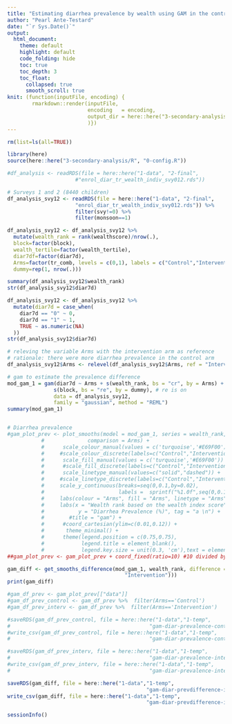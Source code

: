 ```yaml
---
title: "Estimating diarrhea prevalence by wealth using GAM in the control and intervention groups during rainy season"
author: "Pearl Ante-Testard"
date: "`r Sys.Date()`"
output: 
  html_document:
    theme: default
    highlight: default
    code_folding: hide
    toc: true
    toc_depth: 3
    toc_float:
      collapsed: true
      smooth_scroll: true
knit: (function(inputFile, encoding) {
        rmarkdown::render(inputFile, 
                          encoding   = encoding, 
                          output_dir = here::here("3-secondary-analysis/output")
                          )})
---
```


```r

rm(list=ls(all=TRUE))

```

```r

library(here)
source(here::here("3-secondary-analysis/R", "0-config.R"))

```

```r

#df_analysis <- readRDS(file = here::here("1-data", "2-final",
                      #"enrol_diar_tr_wealth_indiv_svy012.rds"))

# Surveys 1 and 2 (8440 children)
df_analysis_svy12 <- readRDS(file = here::here("1-data", "2-final",
                      "enrol_diar_tr_wealth_indiv_svy012.rds")) %>%
                      filter(svy!=0) %>%
                      filter(monsoon==1)

```

```r

df_analysis_svy12 <- df_analysis_svy12 %>%
  mutate(wealth_rank = rank(wealthscore)/nrow(.),
  block=factor(block),
  wealth_tertile=factor(wealth_tertile),
  diar7df=factor(diar7d),
  Arms=factor(tr_comb, levels = c(0,1), labels = c("Control","Intervention")),
  dummy=rep(1, nrow(.)))

summary(df_analysis_svy12$wealth_rank)
str(df_analysis_svy12$diar7d)

df_analysis_svy12 <- df_analysis_svy12 %>%
  mutate(diar7d = case_when(
    diar7d == "0" ~ 0,
    diar7d == "1" ~ 1,
    TRUE ~ as.numeric(NA)
  ))
str(df_analysis_svy12$diar7d)


```


```r

# releving the variable Arms with the intervention arm as reference
# rationale: there were more diarrhea prevalence in the control arm
df_analysis_svy12$Arms <- relevel(df_analysis_svy12$Arms, ref = "Intervention")

# gam to estimate the prevalence difference
mod_gam_1 = gam(diar7d ~ Arms + s(wealth_rank, bs = "cr", by = Arms) +
               s(block, bs = "re", by = dummy), # re is on
               data = df_analysis_svy12,
               family = "gaussian", method = "REML")
summary(mod_gam_1)


# Diarrhea prevalence
#gam_plot_prev <- plot_smooths(model = mod_gam_1, series = wealth_rank, 
           #              comparison = Arms) +
           #      scale_colour_manual(values = c('turquoise','#E69F00')) + 
           #     #scale_colour_discrete(labels=c("Control","Intervention")) +
           #      scale_fill_manual(values = c('turquoise','#E69F00')) + 
           #      #scale_fill_discrete(labels=c("Control","Intervention")) + 
           #      scale_linetype_manual(values=c("solid","dashed")) +
           #     #scale_linetype_discrete(labels=c("Control","Intervention")) +
           #     scale_y_continuous(breaks=seq(0,0.1,by=0.02), 
           #                        labels =  sprintf("%1.0f",seq(0,0.1,by=0.02)*100)) +
           #     labs(colour = "Arms", fill = "Arms", linetype = "Arms") +
           #     labs(x = "Wealth rank based on the wealth index score",
           #           y = "Diarrhea Prevalence (%)", tag = "a \n") +
           #        #title = "gam") +
           #      #coord_cartesian(ylim=c(0.01,0.12)) +
           #       theme_minimal() +
           #      theme(legend.position = c(0.75,0.75),
           #            legend.title = element_blank(),
           #            legend.key.size = unit(0.3, 'cm'),text = element_text(size=7.5)) 
##gam_plot_prev <- gam_plot_prev + coord_fixed(ratio=10) #10 divided by 1

gam_diff <- get_smooths_difference(mod_gam_1, wealth_rank, difference = list(Arms = c("Control",
                                      "Intervention")))
print(gam_diff)

```

```r

#gam_df_prev <- gam_plot_prev[["data"]]
#gam_df_prev_control <- gam_df_prev %>%  filter(Arms=='Control')
#gam_df_prev_interv <- gam_df_prev %>%  filter(Arms=='Intervention')

```

```r

#saveRDS(gam_df_prev_control, file = here::here("1-data","1-temp",
#                                             "gam-diar-prevalence-control-wealthrank-rainy.RDS"))
#write_csv(gam_df_prev_control, file = here::here("1-data","1-temp",
#                                             "gam-diar-prevalence-control-wealthrank-rainy.csv"))

#saveRDS(gam_df_prev_interv, file = here::here("1-data","1-temp",
#                                             "gam-diar-prevalence-interv-wealthrank-rainy.RDS"))
#write_csv(gam_df_prev_interv, file = here::here("1-data","1-temp",
#                                             "gam-diar-prevalence-interv-wealthrank-rainy.csv"))

saveRDS(gam_diff, file = here::here("1-data","1-temp",
                                             "gam-diar-prevdifference-interv-wealthrank-rainy.RDS"))
write_csv(gam_diff, file = here::here("1-data","1-temp",
                                             "gam-diar-prevdifference-interv-wealthrank-rainy.csv"))

```

```r
sessionInfo()

```
